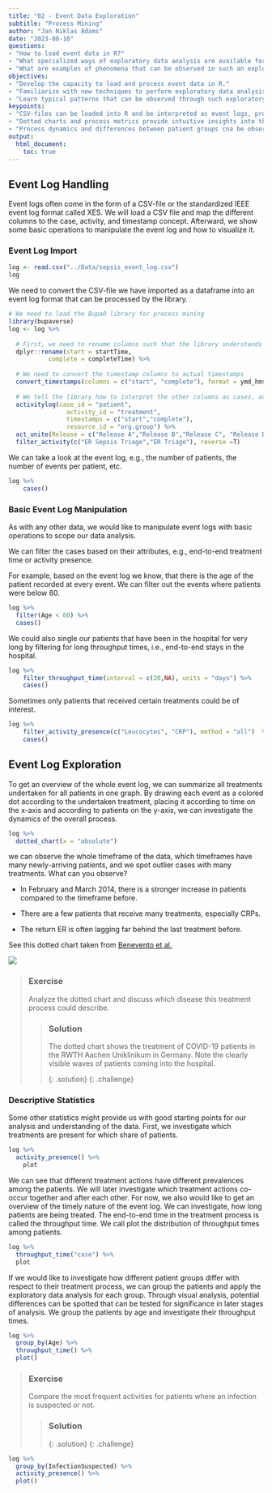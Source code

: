 ```yaml
---
title: "02 - Event Data Exploration"
subtitle: "Process Mining"
author: "Jan Niklas Adams"
date: "2023-08-10"
questions:
- "How to load event data in R?"
- "What specialized ways of exploratory data analysis are available for event data?"
- "What are examples of phenomena that can be observed in such an exploratory analysis?"
objectives:
- "Develop the capacity to load and process event data in R."
- "Familiarize with new techniques to perform exploratory data analysis for event data."
- "Learn typical patterns that can be observed through such exploratory analysis."
keypoints:
- "CSV-files can be loaded into R and be interpreted as event logs, provided the semantical information."
- "Dotted charts and process metrics provide intuitive insights into the data."
- "Process dynamics and differences between patient groups cna be observed through the new means of exploratory data analysis."
output: 
  html_document:
    toc: true
---
```


## Event Log Handling

Event logs often come in the form of a CSV-file or the standardized IEEE event log format called XES. We will load a CSV file and map the different columns to the case, activity, and timestamp concept. Afterward, we show some basic operations to manipulate the event log and how to visualize it.

### Event Log Import

```r
log <- read.csv("../Data/sepsis_event_log.csv")
log
```

We need to convert the CSV-file we have imported as a dataframe into an event log format that can be processed by the library.

```r

# We need to load the BupaR library for process mining
library(bupaverse)
log <- log %>%
  
  # First, we need to rename columns such that the library understands which information is contained in them
  dplyr::rename(start = startTime, 
           complete = completeTime) %>%
  
  # We need to convert the timestamp columns to actual timestamps
  convert_timestamps(columns = c("start", "complete"), format = ymd_hms) %>%
  
  # We tell the library how to interpret the other columns as cases, activities, timestamps, and resources. The specific type of event log is called "activity log" for this library
  activitylog(case_id = "patient",
                activity_id = "treatment",
                timestamps = c("start","complete"),
                resource_id = "org.group") %>%
  act_unite(Release = c("Release A","Release B","Release C", "Release D", "Release E")) %>%
  filter_activity(c("ER Sepsis Triage","ER Triage"), reverse =T)
```

We can take a look at the event log, e.g., the number of patients, the number of events per patient, etc.

```r
log %>%
    cases()
```

### Basic Event Log Manipulation

As with any other data, we would like to manipulate event logs with basic operations to scope our data analysis.

We can filter the cases based on their attributes, e.g., end-to-end treatment time or activity presence.

For example, based on the event log we know, that there is the age of the patient recorded at every event. We can filter out the events where patients were below 60.

```r
log %>%
  filter(Age < 60) %>%
  cases()
```

We could also single our patients that have been in the hospital for very long by filtering for long throughput times, i.e., end-to-end stays in the hospital.

```r
log %>%
    filter_throughput_time(interval = c(20,NA), units = "days") %>%
    cases()
```

Sometimes only patients that received certain treatments could be of interest.

```r
log %>%
    filter_activity_presence(c("Leucocytes", "CRP"), method = "all")  %>%
    cases()
```

## Event Log Exploration

To get an overview of the whole event log, we can summarize all treatments undertaken for all patients in one graph. By drawing each event as a colored dot according to the undertaken treatment, placing it according to time on the x-axis and according to patients on the y-axis, we can investigate the dynamics of the overall process.

```r
log %>%
  dotted_chart(x = "absolute")
```

we can observe the whole timeframe of the data, which timeframes have many newly-arriving patients, and we spot outlier cases with many treatments. What can you observe?

-   In February and March 2014, there is a stronger increase in patients compared to the timeframe before.

-   There are a few patients that receive many treatments, especially CRPs.

-   The return ER is often lagging far behind the last treatment before.

See this dotted chart taken from [Benevento et al.](https://arxiv.org/pdf/2209.10897.pdf)

![](./dotted_chart.png)

> ### Exercise
>
> Analyze the dotted chart and discuss which disease this treatment process could describe.
>
> > ### Solution
> >
> > The dotted chart shows the treatment of COVID-19 patients in the RWTH Aachen Uniklinikum in Germany. Note the clearly visible waves of patients coming into the hospital.
> >
> > {: .solution} {: .challenge}

### Descriptive Statistics

Some other statistics might provide us with good starting points for our analysis and understanding of the data. First, we investigate which treatments are present for which share of patients.

```r
log %>%
  activity_presence() %>%
    plot
```

We can see that different treatment actions have different prevalences among the patients. We will later investigate which treatment actions co-occur together and after each other. For now, we also would like to get an overview of the timely nature of the event log. We can investigate, how long patients are being treated. The end-to-end time in the treatment process is called the throughput time. We call plot the distribution of throughput times among patients.

```r
log %>%
  throughput_time("case") %>%
  plot
```

If we would like to investigate how different patient groups differ with respect to their treatment process, we can group the patients and apply the exploratory data analysis for each group. Through visual analysis, potential differences can be spotted that can be tested for significance in later stages of analysis. We group the patients by age and investigate their throughput times.

```r
log %>%
  group_by(Age) %>%
  throughput_time() %>%
  plot()
```

> ### Exercise
>
> Compare the most frequent activities for patients where an infection is suspected or not.
>
> > ### Solution
> >
> > {: .solution} {: .challenge}

```r
log %>%
  group_by(InfectionSuspected) %>%
  activity_presence() %>%
  plot()
```
